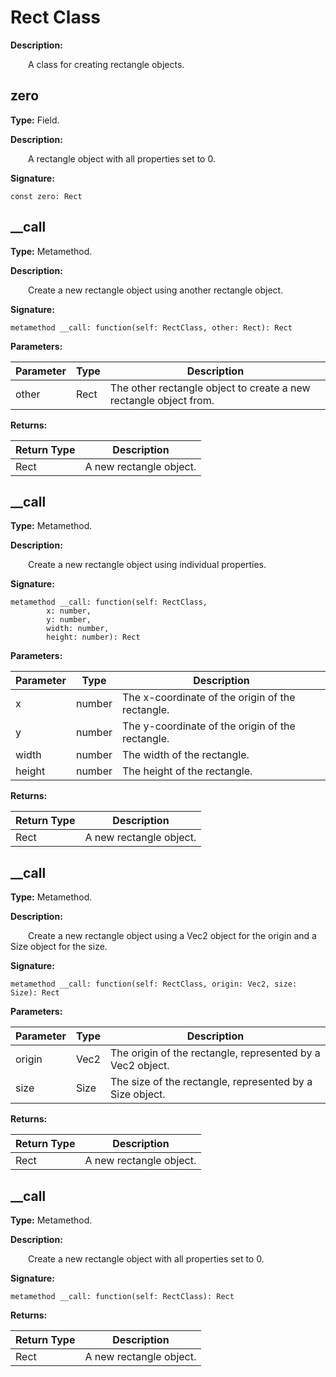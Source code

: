 
# Rect Class

**Description:**

&emsp;&emsp;A class for creating rectangle objects.

## zero

**Type:** Field.

**Description:**

&emsp;&emsp;A rectangle object with all properties set to 0.

**Signature:**
```tl
const zero: Rect
```

## __call

**Type:** Metamethod.

**Description:**

&emsp;&emsp;Create a new rectangle object using another rectangle object.

**Signature:**
```tl
metamethod __call: function(self: RectClass, other: Rect): Rect
```

**Parameters:**

| Parameter | Type | Description |
| --- | --- | --- |
| other | Rect | The other rectangle object to create a new rectangle object from. |

**Returns:**

| Return Type | Description |
| --- | --- |
| Rect | A new rectangle object. |

## __call

**Type:** Metamethod.

**Description:**

&emsp;&emsp;Create a new rectangle object using individual properties.

**Signature:**
```tl
metamethod __call: function(self: RectClass,
		x: number,
		y: number,
		width: number,
		height: number): Rect
```

**Parameters:**

| Parameter | Type | Description |
| --- | --- | --- |
| x | number | The x-coordinate of the origin of the rectangle. |
| y | number | The y-coordinate of the origin of the rectangle. |
| width | number | The width of the rectangle. |
| height | number | The height of the rectangle. |

**Returns:**

| Return Type | Description |
| --- | --- |
| Rect | A new rectangle object. |

## __call

**Type:** Metamethod.

**Description:**

&emsp;&emsp;Create a new rectangle object using a Vec2 object for the origin and a Size object for the size.

**Signature:**
```tl
metamethod __call: function(self: RectClass, origin: Vec2, size: Size): Rect
```

**Parameters:**

| Parameter | Type | Description |
| --- | --- | --- |
| origin | Vec2 | The origin of the rectangle, represented by a Vec2 object. |
| size | Size | The size of the rectangle, represented by a Size object. |

**Returns:**

| Return Type | Description |
| --- | --- |
| Rect | A new rectangle object. |

## __call

**Type:** Metamethod.

**Description:**

&emsp;&emsp;Create a new rectangle object with all properties set to 0.

**Signature:**
```tl
metamethod __call: function(self: RectClass): Rect
```

**Returns:**

| Return Type | Description |
| --- | --- |
| Rect | A new rectangle object. |
